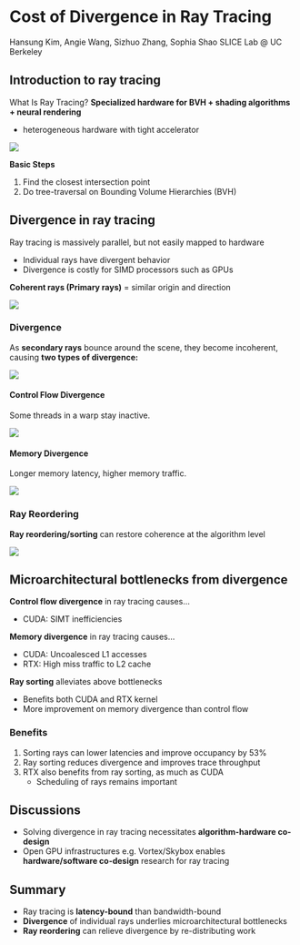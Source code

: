 Cost of Divergence in Ray Tracing
===

Hansung Kim, Angie Wang, Sizhuo Zhang, Sophia Shao
SLICE Lab @ UC Berkeley

Introduction to ray tracing
---

What Is Ray Tracing? **Specialized hardware for BVH + shading algorithms + neural rendering**

- heterogeneous hardware with tight accelerator

![](https://hackmd.io/_uploads/SkdsU_2k6.png)

**Basic Steps**

1. Find the closest intersection point
2. Do tree-traversal on Bounding Volume Hierarchies (BVH)

Divergence in ray tracing
---

Ray tracing is massively parallel, but not easily mapped to hardware

- Individual rays have divergent behavior
- Divergence is costly for SIMD processors such as GPUs

**Coherent rays (Primary rays)** = similar origin and direction

![](https://hackmd.io/_uploads/B1yAqd2y6.png)

### Divergence

As **secondary rays** bounce around the scene, they become incoherent, causing **two types of divergence:**

![](https://hackmd.io/_uploads/SJ4Qiu3yp.png)

#### Control Flow Divergence

Some threads in a warp stay inactive.

![](https://hackmd.io/_uploads/rJ0vjO3kT.png)

#### Memory Divergence

Longer memory latency, higher memory traffic.

![](https://hackmd.io/_uploads/ryo1hunka.png)

### Ray Reordering

**Ray reordering/sorting** can restore coherence at the algorithm level

![](https://hackmd.io/_uploads/ryrfA_n1p.png)

Microarchitectural bottlenecks from divergence
---

**Control flow divergence** in ray tracing causes…

- CUDA: SIMT inefficiencies

**Memory divergence** in ray tracing causes…

- CUDA: Uncoalesced L1 accesses
- RTX: High miss traffic to L2 cache

**Ray sorting** alleviates above bottlenecks

- Benefits both CUDA and RTX kernel
- More improvement on memory divergence than control flow

### Benefits

1. Sorting rays can lower latencies and improve occupancy by 53%
2. Ray sorting reduces divergence and improves trace throughput
3. RTX also benefits from ray sorting, as much as CUDA
    - Scheduling of rays remains important

Discussions
---

- Solving divergence in ray tracing necessitates **algorithm-hardware co-design**
- Open GPU infrastructures e.g. Vortex/Skybox enables **hardware/software co-design** research for ray tracing

Summary
---

- Ray tracing is **latency-bound** than bandwidth-bound
- **Divergence** of individual rays underlies microarchitectural bottlenecks
- **Ray reordering** can relieve divergence by re-distributing work
